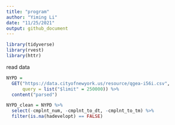 ```yaml
---
title: "program"
author: "Yiming Li"
date: "11/25/2021"
output: github_document
---
```


```r
library(tidyverse)
library(rvest)
library(httr)
```

read data
```r
NYPD = 
  GET("https://data.cityofnewyork.us/resource/qgea-i56i.csv", 
      query = list("$limit" = 250000)) %>% 
  content("parsed")
```

```r
NYPD_clean = NYPD %>% 
  select(-cmplnt_num, -cmplnt_to_dt, -cmplnt_to_tm) %>% 
  filter(is.na(hadevelopt) == FALSE)
```

